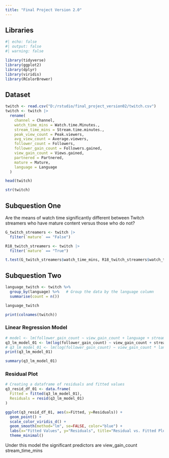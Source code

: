 ---
title: "Final Project Version 2.0"
---

## Libraries

```{r}
#| echo: false
#| output: false
#| warning: false

library(tidyverse)
library(ggplot2)
library(dplyr)
library(viridis)
library(RColorBrewer)
```

## Dataset

```{r}
twitch <- read.csv("D:/rstudio/final_project_version02/twitch.csv")
twitch <- twitch |>
  rename(
    channel = Channel,
    watch_time_mins = Watch.time.Minutes.,
    stream_time_mins = Stream.time.minutes.,
    peak_view_count = Peak.viewers,
    avg_view_count = Average.viewers,
    follower_count = Followers,
    follower_gain_count = Followers.gained,
    view_gain_count = Views.gained,
    partnered = Partnered,
    mature = Mature,
    language = Language
  )
```

```{r}
head(twitch)
```

```{r}
str(twitch)
```

## Subquestion One

Are the means of watch time significantly different between Twitch streamers who have mature content versus those who do not?

```{r}

G_twitch_streamers <- twitch |>
  filter(`mature` == "False")

R18_twitch_streamers <- twitch |>
  filter(`mature` == "True")

t.test(G_twitch_streamers$watch_time_mins, R18_twitch_streamers$watch_time_mins)
```

## Subquestion Two

```{r}
language_twitch <- twitch %>%
  group_by(language) %>%   # Group the data by the language column
  summarise(count = n())

language_twitch
```

```{r}
print(colnames(twitch))
```

### Linear Regression Model

```{r}
# model <- lm(follower_gain_count ~ view_gain_count + language + stream_time_mins, data=twitch)
q3_lm_model_01 <- lm(log(follower_gain_count) ~ view_gain_count + stream_time_mins + language + stream_time_mins, data=twitch)
# q3_lm_model_01 <- lm(log(follower_gain_count) ~ view_gain_count * language + stream_time_mins, data=twitch)
print(q3_lm_model_01)
```

```{r}
summary(q3_lm_model_01)
```

### Residual Plot

```{r}
# Creating a dataframe of residuals and fitted values
q3_resid_df_01 <- data.frame(
  Fitted = fitted(q3_lm_model_01),
  Residuals = resid(q3_lm_model_01)
)

ggplot(q3_resid_df_01, aes(x=Fitted, y=Residuals)) +
  geom_point() +
  scale_color_viridis_d() +
  geom_smooth(method="lm", se=FALSE, color="blue") +
  labs(x="Fitted Values", y="Residuals", title="Residual vs. Fitted Plot") +
  theme_minimal()
```
Under this model the significant predictors are view_gain_count stream_time_mins